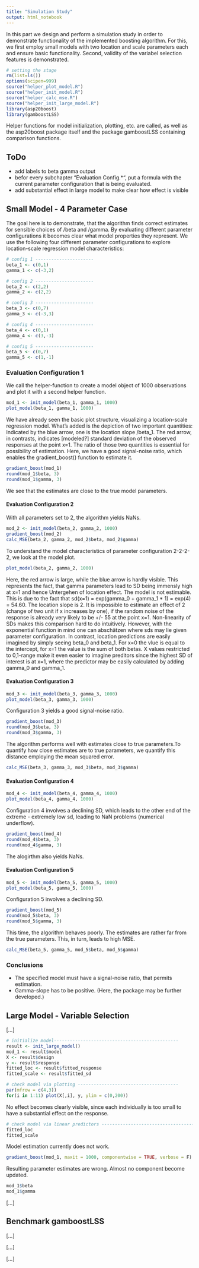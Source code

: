```yaml
---
title: "Simulation Study"
output: html_notebook
---
```



In this part we design and perform a simulation study in order to demonstrate functionality of the implemented boosting algorithm. For this, we first employ small models with two location and scale parameters each and ensure basic functionality. Second, validity of the variabel selection features is demonstrated.

```r
# setting the stage
rm(list=ls())
options(scipen=999)
source("helper_plot_model.R")
source("helper_init_model.R")
source("helper_calc_mse.R")
source("helper_init_large_model.R")
library(asp20boost)
library(gamboostLSS)
```

Helper functions for model initialization, plotting, etc. are called, as well as the asp20boost package itself and the package gamboostLSS containing comparison functions.

## ToDo
* add labels to beta gamma output
* befor every subchapter "Evaluation Config.*", put a formula with the current parameter configuration that is being evaluated.
* add substantial effect in large model to make clear how effect is visible

## Small Model - 4 Parameter Case
    
The goal here is to demonstrate, that the algorithm finds correct estimates for sensible choices of /beta and /gamma. By evaluating different parameter configurations it becomes clear what model properties they represent. We use the following four different parameter configurations to explore location-scale regression model characteristics:

```r
# config 1 ----------------------
beta_1 <- c(0,1)
gamma_1 <- c(-3,2)

# config 2 ----------------------
beta_2 <- c(2,2)
gamma_2 <- c(2,2)

# config 3 ----------------------
beta_3 <- c(0,7)
gamma_3 <- c(-3,3)

# config 4 ----------------------
beta_4 <- c(0,1)
gamma_4 <- c(3,-3)

# config 5 ----------------------
beta_5 <- c(0,7)
gamma_5 <- c(1,-1)
```



### Evaluation Configuration 1

We call the helper-function to create a model object of 1000 observations and plot it with a second helper function.

```r
mod_1 <- init_model(beta_1, gamma_1, 1000)
plot_model(beta_1, gamma_1, 1000)
```



We have already seen the basic plot structure, visualizing a location-scale regression model. What’s added is the depiction of two important quantities: Indicated by the blue arrow, one is the location slope /beta_1. The red arrow, in contrasts, indicates [modeled?] standard deviation of the observed responses at the point x=1. The ratio of those two quantities is essential for possibility of estimation. Here, we have a good signal-noise ratio, which enables the gradient_boost() function to estimate it.

```r
gradient_boost(mod_1)
round(mod_1$beta, 3)
round(mod_1$gamma, 3)
```

We see that the estimates are close to the true model parameters.


#### Evaluation Configuration 2

With all parameters set to 2, the algorithm yields NaNs.

```r
mod_2 <- init_model(beta_2, gamma_2, 1000)
gradient_boost(mod_2)
calc_MSE(beta_2, gamma_2, mod_2$beta, mod_2$gamma)
```

To understand the model characteristics of parameter configuration 2-2-2-2, we look at the model plot.

```r
plot_model(beta_2, gamma_2, 1000)
```

Here, the red arrow is large, while the blue arrow is hardly visible. This represents the fact, that gamma parameters lead to SD being immensly high at x=1 and hence Untergehen of location effect. The model is not estimable. This is due to the fact that sd(x=1) = exp(gamma_0 + gamma_1 * 1) = exp(4) = 54.60. The location slope is 2. It is impossible to estimate an effect of 2 (change of two unit if x increases by one), if the random noise of the response is already very likely to be +/- 55 at the point x=1. Non-linearity of SDs makes this comparison hard to do intuitively. However, with the exponential function in mind one can abschätzen where sds may lie given parameter configuration. 
In contrast, location predictions are easily imagined by simply seeing beta_0 and beta_1. For x=0 the vlue is equal to the intercept, for x=1 the value is the sum of both betas. X values restricted to 0,1-range make it even easier to imagine preditors since the highest SD of interest is at x=1, where the predictor may be easily calculated by adding gamma_0 and gamma_1. 



#### Evaluation Configuration 3

```r
mod_3 <- init_model(beta_3, gamma_3, 1000)
plot_model(beta_3, gamma_3, 1000)
```

Configuration 3 yields a good signal-noise ratio.

```r
gradient_boost(mod_3)
round(mod_3$beta, 3)
round(mod_3$gamma, 3)
```

The algorithm performs well with estimates close to true parameters.To quantify how close estimates are to true parameters, we quantify this distance employing the mean squared error.

```r
calc_MSE(beta_3, gamma_3, mod_3$beta, mod_3$gamma)
```



#### Evaluation Configuration 4

```r
mod_4 <- init_model(beta_4, gamma_4, 1000)
plot_model(beta_4, gamma_4, 1000)
```

Configuration 4 involves a declining SD, which leads to the other end of the extreme - extremely low sd, leading to NaN problems (numerical underflow).


```r
gradient_boost(mod_4)
round(mod_4$beta, 3)
round(mod_4$gamma, 3)
```

The alogirthm also yields NaNs.






#### Evaluation Configuration 5

```r
mod_5 <- init_model(beta_5, gamma_5, 1000)
plot_model(beta_5, gamma_5, 1000)
```

Configuration 5 involves a declining SD.


```r
gradient_boost(mod_5)
round(mod_5$beta, 3)
round(mod_5$gamma, 3)
```

This time, the algorithm behaves poorly. The estimates are rather far from the true parameters. This, in turn, leads to high MSE.

```r
calc_MSE(beta_5, gamma_5, mod_5$beta, mod_5$gamma)
```







### Conclusions

* The specified model must have a signal-noise ratio, that permits estimation.
* Gamma-slope has to be positive. (Here, the package may be further developed.)

## Large Model - Variable Selection

[...]

```r
# initialize model-----------------------------------------------
result <- init_large_model()
mod_1 <- result$model
X <- result$design
y <- result$response
fitted_loc <- result$fitted_response
fitted_scale <- result$fitted_sd

# check model via plotting --------------------------------------
par(mfrow = c(4,3))
for(i in 1:11) plot(X[,i], y, ylim = c(0,200))

```

No effect becomes clearly visible, since each individually is too small to have a substantial effect on the response.

```r
# check model via linear predictors ---------------------------------------------------------
fitted_loc
fitted_scale

```

Model estimation currently does not work.

```r
gradient_boost(mod_1, maxit = 1000, componentwise = TRUE, verbose = F)

```
Resulting parameter estimates are wrong. Almost no component become updated.
```r
mod_1$beta
mod_1$gamma
```


[...]



## Benchmark gamboostLSS

[...]

[...]

[...]
